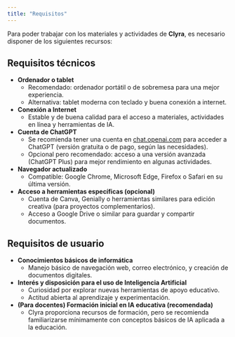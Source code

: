 ```yaml
---
title: "Requisitos"
---
```


Para poder trabajar con los materiales y actividades de **Clyra**, es necesario disponer de los siguientes recursos:

## Requisitos técnicos

- **Ordenador o tablet**
  - Recomendado: ordenador portátil o de sobremesa para una mejor experiencia.
  - Alternativa: tablet moderna con teclado y buena conexión a internet.
- **Conexión a Internet**
  - Estable y de buena calidad para el acceso a materiales, actividades en línea y herramientas de IA.
- **Cuenta de ChatGPT**
  - Se recomienda tener una cuenta en [chat.openai.com](http://chat.openai.com) para acceder a ChatGPT (versión gratuita o de pago, según las necesidades).
  - Opcional pero recomendado: acceso a una versión avanzada (ChatGPT Plus) para mejor rendimiento en algunas actividades.
- **Navegador actualizado**
  - Compatible: Google Chrome, Microsoft Edge, Firefox o Safari en su última versión.
- **Acceso a herramientas específicas (opcional)**
  - Cuenta de Canva, Genially o herramientas similares para edición creativa (para proyectos complementarios).
  - Acceso a Google Drive o similar para guardar y compartir documentos.

## Requisitos de usuario

- **Conocimientos básicos de informática**
  - Manejo básico de navegación web, correo electrónico, y creación de documentos digitales.
- **Interés y disposición para el uso de Inteligencia Artificial**
  - Curiosidad por explorar nuevas herramientas de apoyo educativo.
  - Actitud abierta al aprendizaje y experimentación.
- **(Para docentes) Formación inicial en IA educativa (recomendada)**
  - Clyra proporciona recursos de formación, pero se recomienda familiarizarse mínimamente con conceptos básicos de IA aplicada a la educación.
